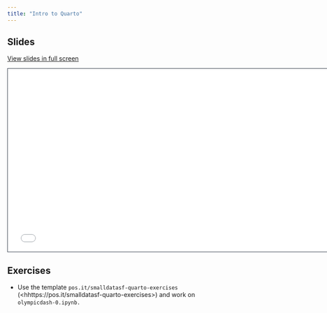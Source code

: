 ```yaml
---
title: "Intro to Quarto"
---
```


## Slides

[View slides in full screen](0-intro-to-quarto.html)

```{=html}
<iframe class="slide-deck" src="0-intro-to-quarto.html" height="420" width="747" style="border: 1px solid #2e3846;"></iframe>
```
## Exercises

-    Use the template `pos.it/smalldatasf-quarto-exercises` (<hhttps://pos.it/smalldatasf-quarto-exercises>) and work on `olympicdash-0.ipynb.`
